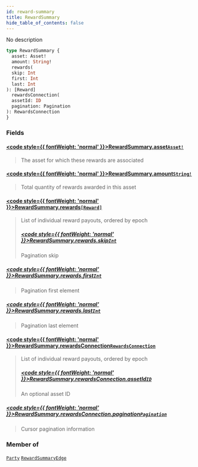 ```yaml
---
id: reward-summary
title: RewardSummary
hide_table_of_contents: false
---
```








No description

```graphql
type RewardSummary {
  asset: Asset!
  amount: String!
  rewards(
  skip: Int
  first: Int
  last: Int
): [Reward]
  rewardsConnection(
  assetId: ID
  pagination: Pagination
): RewardsConnection
}
```


### Fields

#### [<code style={{ fontWeight: 'normal' }}>RewardSummary.<b>asset</b></code>](#)<Bullet />[`Asset!`](/docs/testnet/graphql/objects/asset) <Badge class="secondary" text="non-null"/> <Badge class="secondary" text="object"/>
> The asset for which these rewards are associated
> 

#### [<code style={{ fontWeight: 'normal' }}>RewardSummary.<b>amount</b></code>](#)<Bullet />[`String!`](/docs/testnet/graphql/scalars/string) <Badge class="secondary" text="non-null"/> <Badge class="secondary" text="scalar"/>
> Total quantity of rewards awarded in this asset
> 

#### [<code style={{ fontWeight: 'normal' }}>RewardSummary.<b>rewards</b></code>](#)<Bullet />[`[Reward]`](/docs/testnet/graphql/objects/reward) <Badge class="secondary" text="list"/> <Badge class="secondary" text="object"/>
> List of individual reward payouts, ordered by epoch
> ##### [<code style={{ fontWeight: 'normal' }}>RewardSummary.rewards.<b>skip</b></code>](#)<Bullet />[`Int`](/docs/testnet/graphql/scalars/int) <Badge class="secondary" text="scalar"/>
> Pagination skip
> 

##### [<code style={{ fontWeight: 'normal' }}>RewardSummary.rewards.<b>first</b></code>](#)<Bullet />[`Int`](/docs/testnet/graphql/scalars/int) <Badge class="secondary" text="scalar"/>
> Pagination first element
> 

##### [<code style={{ fontWeight: 'normal' }}>RewardSummary.rewards.<b>last</b></code>](#)<Bullet />[`Int`](/docs/testnet/graphql/scalars/int) <Badge class="secondary" text="scalar"/>
> Pagination last element
> 

#### [<code style={{ fontWeight: 'normal' }}>RewardSummary.<b>rewardsConnection</b></code>](#)<Bullet />[`RewardsConnection`](/docs/testnet/graphql/objects/rewards-connection) <Badge class="secondary" text="object"/>
> List of individual reward payouts, ordered by epoch
> ##### [<code style={{ fontWeight: 'normal' }}>RewardSummary.rewardsConnection.<b>assetId</b></code>](#)<Bullet />[`ID`](/docs/testnet/graphql/scalars/id) <Badge class="secondary" text="scalar"/>
> An optional asset ID
> 

##### [<code style={{ fontWeight: 'normal' }}>RewardSummary.rewardsConnection.<b>pagination</b></code>](#)<Bullet />[`Pagination`](/docs/testnet/graphql/inputs/pagination) <Badge class="secondary" text="input"/>
> Cursor pagination information
> 



### Member of

[`Party`](/docs/testnet/graphql/objects/party)  <Badge class="secondary" text="object"/><Bullet />[`RewardSummaryEdge`](/docs/testnet/graphql/objects/reward-summary-edge)  <Badge class="secondary" text="object"/>



